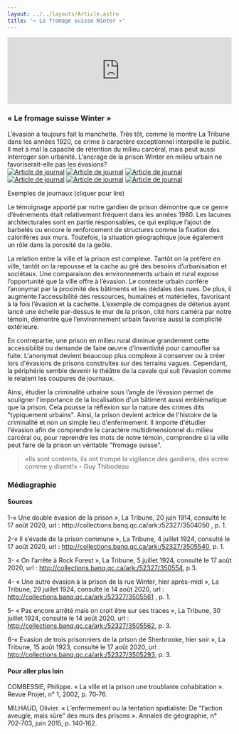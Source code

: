 ```yaml
---
layout: ../../layouts/Article.astro
title: '« Le fromage suisse Winter »'
---
```


<iframe width="100%" class="aspect-video" src="https://www.youtube.com/embed/S6GQj7lxEKw" title="YouTube video player" frameborder="0" allow="accelerometer; autoplay; clipboard-write; encrypted-media; gyroscope; picture-in-picture; web-share" allowfullscreen></iframe>
     
<Text>
  <h3>« Le fromage suisse Winter »</h3>
  L’évasion a toujours fait la manchette. Très tôt, comme le montre La Tribune dans les années 1920, ce crime à caractère exceptionnel interpelle le public. Il met à mal la capacité de rétention du milieu carcéral, mais peut aussi interroger son urbanité. L'ancrage de la prison Winter en milieu urbain ne favoriserait-elle pas les évasions?
</Text>
<div class="grid grid-cols-6 items-center gap-2">
  <a href="/assets/img/4juillet1924.png" target="_blank"><img src="/assets/img/4juillet1924.png" alt="Article de journal" class="mx-auto" /></a>
  <a href="/assets/img/30juillet1924-GT.png" target="_blank"><img src="/assets/img/30juillet1924-GT.png" alt="Article de journal"  class="mx-auto" /></a>
  <a href="/assets/img/15aout1923-GT.png" target="_blank"><img src="/assets/img/15aout1923-GT.png" alt="Article de journal"  class="mx-auto" /></a>
  <a href="/assets/img/20juin1914-GT.png" target="_blank"><img src="/assets/img/20juin1914-GT.png" alt="Article de journal"  class="mx-auto" /></a>
  <a href="/assets/img/29juillet1924-GT.png" target="_blank"><img src="/assets/img/29juillet1924-GT.png" alt="Article de journal"  class="mx-auto" /></a>
  <a href="/assets/img/5juillet1924-GT.png" target="_blank"><img src="/assets/img/5juillet1924-GT.png" alt="Article de journal"  class="mx-auto" /></a>
</div>
<p class="px-20 text-center text-gray-700 text-xs">Exemples de journaux (cliquer pour lire)</p>
<Text>
Le témoignage apporté par notre gardien de prison démontre que ce genre d’événements était relativement fréquent dans les années 1980. Les lacunes architecturales sont en partie responsables, ce qui explique l’ajout de barbelés ou encore le renforcement de structures comme la fixation des calorifères aux murs. Toutefois, la situation géographique joue également un rôle dans la porosité de la geôle.

La relation entre la ville et la prison est complexe. Tantôt on la préfère en ville, tantôt on la repousse et la cache au gré des besoins d’urbanisation et sociétaux. Une comparaison des environnements urbain et rural expose l’opportunité que la ville offre à l’évasion. Le contexte urbain confère l’anonymat par la proximité des bâtiments et les dédales des rues. De plus, il augmente l’accessibilité des ressources, humaines et matérielles, favorisant à la fois l’évasion et la cachette.  L’exemple de compagnes de détenus ayant lancé une échelle par-dessus le mur de la prison, cité hors caméra par notre témoin, démontre que l’environnement urbain favorise aussi la complicité extérieure.

En contrepartie, une prison en milieu rural diminue grandement cette accessibilité ou demande de faire œuvre d’inventivité pour camoufler sa fuite. L'anonymat devient beaucoup plus complexe à conserver ou à créer lors d'évasions de prisons construites sur des terrains vagues. Cependant, la périphérie semble devenir le théâtre de la cavale qui suit l’évasion comme le relatent les coupures de journaux.

Ainsi, étudier la criminalité urbaine sous l’angle de l’évasion permet de souligner l'importance de la localisation d'un bâtiment aussi emblématique que la prison. Cela pousse la réflexion sur la nature des crimes dits "typiquement urbains". Ainsi, la prison devient actrice de l'histoire de la criminalité et non un simple lieu d'enfermement. Il importe d'étudier l'évasion afin de comprendre le caractère multidimensionnel du milieu carcéral ou, pour reprendre les mots de notre témoin, comprendre si la ville peut faire de la prison un véritable "fromage suisse".
</Text>

<Text>
  <blockquote>«Ils sont contents, ils ont trompé la vigilance des gardiens, des screw comme y disent!» - Guy Thibodeau</blockquote>
</Text>
<Chapitres 
  description=""
  chapitres={
    [
      {label: "Parole à la prison - Présentation", url: "/2020/parole-prison-1"},
      {label: "Prostitution", url: "/2020/parole-prison-2"},
      {label: "Évasion", url: "/2020/parole-prison-3", current: true},
      {label: "Conditions de vie", url: "/2020/parole-prison-4"},
    ]
  }
/>

<div class="p-24 py-12 text-sm bg-gray-400">
  <h3>Médiagraphie</h3>
<h4>Sources</h4>
1-« Une double évasion de la prison », La Tribune, 20 juin 1914, consulté le 17 août 2020, url : http://collections.banq.qc.ca/ark:/52327/3504050 , p. 1.

2-« Il s’évade de la prison commune », La Tribune, 4 juillet 1924, consulté le 17 août 2020, url : http://collections.banq.qc.ca/ark:/52327/3505540, p. 1.

3- « On l’arrête à Rock Forest », La Tribune, 5 juillet 1924, consulté le 17 août 2020, url : http://collections.banq.qc.ca/ark:/52327/350554, p.3.

4- « Une autre évasion à la prison de la rue Winter, hier après-midi », La Tribune, 29 juillet 1924, consulté le 14 août 2020, url : http://collections.banq.qc.ca/ark:/52327/3505561 , p. 1.

5- « Pas encore arrêté mais on croit être sur ses traces », La Tribune, 30 juillet 1924, consulté le 14 août 2020, url : http://collections.banq.qc.ca/ark:/52327/3505562, p. 3.

6-« Évasion de trois prisonniers de la prison de Sherbrooke, hier soir », La Tribune, 15 août 1923, consulté le 17 août 2020, url : http://collections.banq.qc.ca/ark:/52327/3505293, p. 3.

<h4>Pour aller plus loin</h4>
COMBESSIE, Philippe. « La ville et la prison une troublante cohabitation ». Revue Projet, n° 1, 2002, p. 70‑76.

MILHAUD, Olivier. « L’enfermement ou la tentation spatialiste: De “l’action aveugle, mais sûre” des murs des prisons ». Annales de géographie, n° 702‑703, juin 2015, p. 140‑162.
</div>